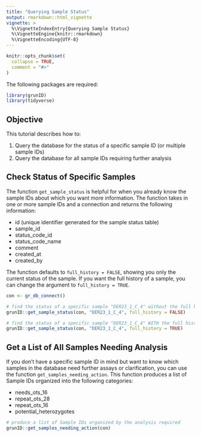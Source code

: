 ```yaml
---
title: "Querying Sample Status"
output: rmarkdown::html_vignette
vignette: >
  %\VignetteIndexEntry{Querying Sample Status}
  %\VignetteEngine{knitr::rmarkdown}
  %\VignetteEncoding{UTF-8}
---
```


```r
knitr::opts_chunk$set(
  collapse = TRUE,
  comment = "#>"
)
```

The following packages are required:

```r
library(grunID)
library(tidyverse)
```

## Objective

This tutorial describes how to:

1) Query the database for the status of a specific sample ID (or multiple sample IDs)
2) Query the database for all sample IDs requiring further analysis

## Check Status of Specific Samples

The function `get_sample_status` is helpful for when you already know the sample IDs about which you want more information. The function takes in one or more sample IDs and a connection and returns the following information:

* id (unique identifier generated for the sample status table)
* sample_id
* status_code_id
* status_code_name
* comment
* created_at
* created_by

The function defaults to `full_history = FALSE`, showing you only the current status of the sample. If you want the full history of a sample, you can change the argument to `full_history = TRUE`.

```r
con <- gr_db_connect()

# find the status of a specific sample "DER23_1_C_4" without the full history
grunID::get_sample_status(con, "DER23_1_C_4", full_history = FALSE)

# find the status of a specific sample "DER23_1_C_4" WITH the full history
grunID::get_sample_status(con, "DER23_1_C_4", full_history = TRUE)

```


## Get a List of All Samples Needing Analysis

If you don't have a specific sample ID in mind but want to know which samples in the database need further assays or clarification, you can use the function `get_samples_needing_action`. This function produces a list of Sample IDs organized into the following categories: 

* needs_ots_16 
* repeat_ots_28 
* repeat_ots_16
* potential_heterozygotes

```r
# produce a list of Sample IDs organized by the analysis required
grunID::get_samples_needing_action(con)
```


